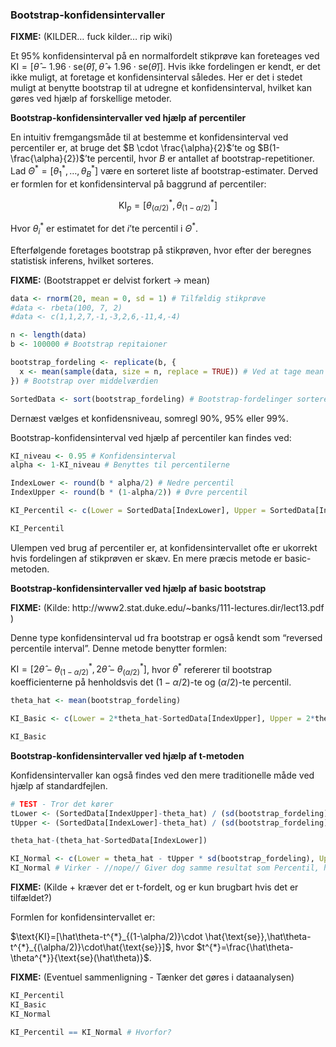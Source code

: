 ### Bootstrap-konfidensintervaller

__FIXME:__ (KILDER... fuck kilder... rip wiki)

Et $95\%$ konfidensinterval på en normalfordelt stikprøve kan foreteages ved $\text{KI} = [\hat\theta - 1.96\cdot \text{se}(\hat\theta),\hat\theta + 1.96\cdot  \text{se}(\hat\theta)]$. Hvis ikke fordelingen er kendt, er det ikke muligt, at foretage et konfidensinterval således. Her er det i stedet muligt at benytte bootstrap til at udregne et konfidensinterval, hvilket kan gøres ved hjælp af forskellige metoder.

__Bootstrap-konfidensintervaller ved hjælp af percentiler__

En intuitiv fremgangsmåde til at bestemme et konfidensinterval ved percentiler er, at bruge det $B \cdot \frac{\alpha}{2}$'te og $B(1-\frac{\alpha}{2})$'te percentil, hvor $B$ er antallet af bootstrap-repetitioner. Lad $\Theta^* = [\theta^*_1, \ldots,\theta^*_B]$ være en sorteret liste af bootstrap-estimater. Derved er formlen for et konfidensinterval på baggrund af percentiler:

$$\text{KI}_p = [\theta^{*}_{(\alpha/2)}, \theta^{*}_{(1-\alpha/2)}]$$

Hvor $\theta^*_i$ er estimatet for det $i$'te percentil i $\Theta^*$.  


Efterfølgende foretages bootstrap på stikprøven, hvor efter der beregnes statistisk inferens, hvilket sorteres.


__FIXME:__ (Bootstrappet er delvist forkert -> mean)
```r
data <- rnorm(20, mean = 0, sd = 1) # Tilfældig stikprøve
#data <- rbeta(100, 7, 2)
#data <- c(1,1,2,7,-1,-3,2,6,-11,4,-4)

n <- length(data)
b <- 100000 # Bootstrap repitaioner

bootstrap_fordeling <- replicate(b, {
  x <- mean(sample(data, size = n, replace = TRUE)) # Ved at tage mean fucker det SD op senere, hvis man ikke tager mean, fucker det KI'er op
}) # Bootstrap over middelværdien

SortedData <- sort(bootstrap_fordeling) # Bootstrap-fordelinger sorteret
```

Dernæst vælges et konfidensniveau, somregl $90\%$, $95\%$ eller $99\%$.

Bootstrap-konfidensinterval ved hjælp af percentiler kan findes ved:
```r
KI_niveau <- 0.95 # Konfidensinterval
alpha <- 1-KI_niveau # Benyttes til percentilerne

IndexLower <- round(b * alpha/2) # Nedre percentil
IndexUpper <- round(b * (1-alpha/2)) # Øvre percentil

KI_Percentil <- c(Lower = SortedData[IndexLower], Upper = SortedData[IndexUpper]) # Konfidensinterval vha. percentiler

KI_Percentil
```

Ulempen ved brug af percentiler er, at konfidensintervallet ofte er ukorrekt hvis fordelingen af stikprøven er skæv. En mere præcis metode er basic-metoden.

__Bootstrap-konfidensintervaller ved hjælp af basic bootstrap__

__FIXME:__ (Kilde: http://www2.stat.duke.edu/~banks/111-lectures.dir/lect13.pdf )

Denne type konfidensinterval ud fra bootstrap er også kendt som "reversed percentile interval". Denne metode benytter formlen:

$\text{KI} = [2\hat\theta- \theta^{*}_{(1-\alpha/2)}, 2\hat\theta- \theta^{*}_{(\alpha/2)}]$, hvor $\theta^{*}$ refererer til bootstrap koefficienterne på henholdsvis det $(1-\alpha/2)$-te og $(\alpha/2)$-te percentil.

```r
theta_hat <- mean(bootstrap_fordeling)

KI_Basic <- c(Lower = 2*theta_hat-SortedData[IndexUpper], Upper = 2*theta_hat-SortedData[IndexLower])

KI_Basic
```

__Bootstrap-konfidensintervaller ved hjælp af t-metoden__

Konfidensintervaller kan også findes ved den mere traditionelle måde ved hjælp af standardfejlen.


```r
# TEST - Tror det kører
tLower <- (SortedData[IndexUpper]-theta_hat) / (sd(bootstrap_fordeling)) # SD er egentligt ESE
tUpper <- (SortedData[IndexLower]-theta_hat) / (sd(bootstrap_fordeling))

theta_hat-(theta_hat-SortedData[IndexLower])

KI_Normal <- c(Lower = theta_hat - tUpper * sd(bootstrap_fordeling), Upper = theta_hat - tLower * sd(bootstrap_fordeling))
KI_Normal # Virker - //nope// Giver dog samme resultat som Percentil, hvilket 
```

__FIXME:__ (Kilde + kræver det er t-fordelt, og er kun brugbart hvis det er tilfældet?)

Formlen for konfidensintervallet er:

$\text{KI}=[\hat\theta-t^{*}_{(1-\alpha/2)}\cdot \hat{\text{se}},\hat\theta-t^{*}_{(\alpha/2)}\cdot\hat{\text{se}}]$, hvor $t^{*}=\frac{\hat\theta-\theta^{*}}{\text{se}(\hat\theta)}$.

__FIXME:__ (Eventuel sammenligning - Tænker det gøres i dataanalysen)
```r
KI_Percentil
KI_Basic
KI_Normal

KI_Percentil == KI_Normal # Hvorfor?
```

